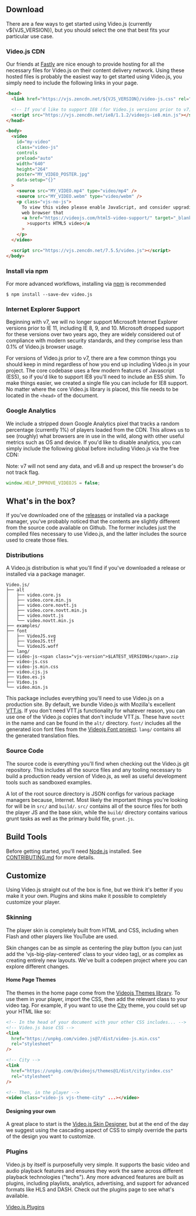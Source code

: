 ## Download

There are a few ways to get started using Video.js (currently v${VJS_VERSION}), but you should select the one that best fits your particular use case.

### Video.js CDN

Our friends at [Fastly](http://fastly.com) are nice enough to provide hosting for all the necessary files for Video.js on their content delivery network. Using these hosted files is probably the easiest way to get started using Video.js, you simply need to include the following links in your page.

```html
<head>
  <link href="https://vjs.zencdn.net/${VJS_VERSION}/video-js.css" rel="stylesheet" />

  <!-- If you'd like to support IE8 (for Video.js versions prior to v7) -->
  <script src="https://vjs.zencdn.net/ie8/1.1.2/videojs-ie8.min.js"></script>
</head>

<body>
  <video
    id="my-video"
    class="video-js"
    controls
    preload="auto"
    width="640"
    height="264"
    poster="MY_VIDEO_POSTER.jpg"
    data-setup="{}"
  >
    <source src="MY_VIDEO.mp4" type="video/mp4" />
    <source src="MY_VIDEO.webm" type="video/webm" />
    <p class="vjs-no-js">
      To view this video please enable JavaScript, and consider upgrading to a
      web browser that
      <a href="https://videojs.com/html5-video-support/" target="_blank"
        >supports HTML5 video</a
      >
    </p>
  </video>

  <script src="https://vjs.zencdn.net/7.5.5/video.js"></script>
</body>
```

### Install via npm

For more advanced workflows, installing via [npm](http://npmjs.com) is recommended

```
$ npm install --save-dev video.js
```

### Internet Explorer Support

Beginning with v7, we will no longer support Microsoft Internet Explorer versions prior to IE 11, including IE 8, 9, and 10. Microsoft dropped support for these versions over two years ago, they are widely considered out of compliance with modern security standards, and they comprise less than 0.1% of Video.js browser usage.

For versions of Video.js prior to v7, there are a few common things you should keep in mind regardless of how you end up including Video.js in your project. The core codebase uses a few modern features of Javascript (ES5), so if you'd like to support IE8 you'll need to include an ES5 shim. To make things easier, we created a single file you can include for IE8 support. No matter where the core Video.js library is placed, this file needs to be located in the <code>&lt;head&gt;</code> of the document.

### Google Analytics

We include a stripped down Google Analytics pixel that tracks a random percentage (currently 1%) of players loaded from the CDN. This allows us to see (roughly) what browsers are in use in the wild, along with other useful metrics such as OS and device. If you'd like to disable analytics, you can simply include the following global before including Video.js via the free CDN:

Note: v7 will not send any data, and v6.8 and up respect the browser's do not track flag.

```javascript
window.HELP_IMPROVE_VIDEOJS = false;
```

## What's in the box?

If you've downloaded one of the [releases](https://github.com/videojs/Video.js/releases) or installed via a package manager, you've probably noticed that the contents are slightly different from the source code available on Github. The former includes just the compiled files necessary to use Video.js, and the latter includes the source used to create those files.

### Distributions

A Video.js distribution is what you'll find if you've downloaded a release or installed via a package manager.

```
Video.js/
├── alt
│   ├── video.core.js
│   ├── video.core.min.js
│   ├── video.core.novtt.js
│   ├── video.core.novtt.min.js
│   ├── video.novtt.js
│   └── video.novtt.min.js
├── examples/
├── font
│   ├── VideoJS.svg
│   ├── VideoJS.ttf
│   └── VideoJS.woff
├── lang/
├── video-js-<span class="vjs-version">$LATEST_VERSION$</span>.zip
├── video-js.css
├── video-js.min.css
├── video.cjs.js
├── Video.es.js
├── Video.js
└── video.min.js
```

This package includes everything you'll need to use Video.js on a production site. By default, we bundle Video.js with Mozilla's excellent [VTT.js](https://github.com/mozilla/vtt.js). If you don't need VTT.js functionality for whatever reason, you can use one of the Video.js copies that don't include VTT.js. These have <code>novtt</code> in the name and can be found in the <code>alt/</code> directory. <code>font/</code> includes all the generated icon font files from the [Videojs Font project](https://github.com/videojs/font). <code>lang/</code> contains all the generated translation files.

### Source Code

The source code is everything you'll find when checking out the Video.js git repository. This includes all the source files and any tooling necessary to build a production ready version of Video.js, as well as useful development tools such as sandboxed examples.

A lot of the root source directory is JSON configs for various package managers because, Internet. Most likely the important things you're looking for will be in <code>src/</code> and <code>build/</code>. <code>src/</code> contains all of the source files for both the player JS and the base skin, while the <code>build/</code> directory contains various grunt tasks as well as the primary build file, <code>grunt.js</code>.

## Build Tools

Before getting started, you'll need [Node.js](https://nodejs.org/) installed. See [CONTRIBUTING.md](https://github.com/videojs/video.js/blob/master/CONTRIBUTING.md#contributing-code) for more details.

## Customize

Using Video.js straight out of the box is fine, but we think it's better if you make it your own. Plugins and skins make it possible to completely customize your player.

### Skinning

The player skin is completely built from HTML and CSS, including when Flash and other players like YouTube are used.

Skin changes can be as simple as centering the play button (you can just add the 'vjs-big-play-centered' class to your video tag), or as complex as creating entirely new layouts. We've built a codepen project where you can explore different changes.

#### Home Page Themes

The themes in the home page come from the [Videojs Themes library](https://github.com/videojs/themes). To use them in your player, import the CSS, then add the relevant class to your video tag. For example, if you want to use the [City](/city) theme, you could set up your HTML like so:

```html
<!-- In the head of your document with your other CSS includes... -->
<!-- Video.js base CSS -->
<link
  href="https://unpkg.com/video.js@7/dist/video-js.min.css"
  rel="stylesheet"
/>

<!-- City -->
<link
  href="https://unpkg.com/@videojs/themes@1/dist/city/index.css"
  rel="stylesheet"
/>

<!-- Then, in the player -->
<video class="video-js vjs-theme-city" ...></video>
```

#### Designing your own

A great place to start is the [Video.js Skin Designer](https://codepen.io/heff/pen/EarCt), but at the end of the day we suggest using the cascading aspect of CSS to simply override the parts of the design you want to customize.

### Plugins

Video.js by itself is purposefully very simple. It supports the basic video and audio playback features and ensures they work the same across different playback technologies ("techs"). Any more advanced features are built as plugins, including playlists, analytics, advertising, and support for advanced formats like HLS and DASH. Check out the plugins page to see what's available.

[Video.js Plugins](/plugins)

